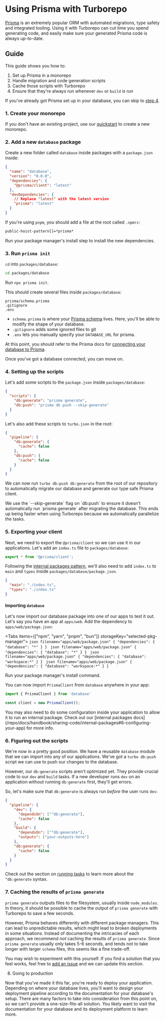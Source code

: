 
# Using Prisma with Turborepo

[Prisma](https://www.prisma.io/) is an extremely popular ORM with automated migrations, type safety and integrated tooling. Using it with Turborepo can cut time you spend generating code, and easily make sure your generated Prisma code is always up-to-date.

## Guide

This guide shows you how to:

1. Set up Prisma in a monorepo
2. Handle migration and code generation scripts
3. Cache those scripts with Turborepo
4. Ensure that they're always run whenever `dev` or `build` is run

If you've already got Prisma set up in your database, you can skip to [step 4](#4-setting-up-the-scripts).

### 1. Create your monorepo

If you don't have an existing project, use our [quickstart](/repo/docs/getting-started/create-new) to create a new monorepo.

### 2. Add a new `database` package

Create a new folder called `database` inside packages with a `package.json` inside:

```json filename="packages/database/package.json"
{
  "name": "database",
  "version": "0.0.0",
  "dependencies": {
    "@prisma/client": "latest"
  },
  "devDependencies": {
    // Replace "latest" with the latest version
    "prisma": "latest"
  }
}
```

If you're using `pnpm`, you should add a file at the root called `.npmrc`:

```txt filename=".npmrc"
public-hoist-pattern[]=*prisma*
```

Run your package manager's install step to install the new dependencies.

### 3. Run `prisma init`

`cd` into `packages/database`:

```bash
cd packages/database
```

Run `npx prisma init`.

This should create several files inside `packages/database`:

```
prisma/schema.prisma
.gitignore
.env
```

- `schema.prisma` is where your [Prisma schema](https://www.prisma.io/docs/concepts/components/prisma-schema) lives. Here, you'll be able to modify the shape of your database.
- `.gitignore` adds some ignored files to git
- `.env` lets you manually specify your `DATABASE_URL` for prisma.

At this point, you should refer to the Prisma docs for [connecting your database to Prisma](https://www.prisma.io/docs/getting-started/setup-prisma/start-from-scratch/relational-databases/connect-your-database-typescript-postgres).

Once you've got a database connected, you can move on.

### 4. Setting up the scripts

Let's add some scripts to the `package.json` inside `packages/database`:

```json filename="packages/database/package.json"
{
  "scripts": {
    "db:generate": "prisma generate",
    "db:push": "prisma db push --skip-generate"
  }
}
```

Let's also add these scripts to `turbo.json` in the root:

```json filename="turbo.json"
{
  "pipeline": {
    "db:generate": {
      "cache": false
    },
    "db:push": {
      "cache": false
    }
  }
}
```

We can now run `turbo db:push db:generate` from the root of our repository to automatically migrate our database and generate our type safe Prisma client.

<Callout type="info">
  We use the `--skip-generate` flag on `db:push` to ensure it doesn't automatically run `prisma generate` after migrating the database. This ends up being faster when using Turborepo because we automatically parallelize the tasks.
</Callout>

### 5. Exporting your client

Next, we need to export the `@prisma/client` so we can use it in our applications. Let's add an `index.ts` file to `packages/database`:

```ts filename="packages/database/index.ts"
export * from '@prisma/client';
```

Following the [internal packages pattern](/repo/docs/handbook/sharing-code/internal-packages), we'll also need to add `index.ts` to `main` and `types` inside `packages/database/package.json`.

```json filename="packages/database/package.json"
{
  "main": "./index.ts",
  "types": "./index.ts"
}
```

#### Importing `database`

Let's now import our database package into one of our apps to test it out. Let's say you have an app at `apps/web`. Add the dependency to `apps/web/package.json`:

<Tabs items={["npm", "yarn", "pnpm", "bun"]} storageKey="selected-pkg-manager">
  <Tab>
    ```json filename="apps/web/package.json"
    {
      "dependencies": {
        "database": "*"
      }
    }
    ```
  </Tab>
  <Tab>
    ```json filename="apps/web/package.json"
    {
      "dependencies": {
        "database": "*"
      }
    }
    ```
  </Tab>
  <Tab>
    ```json filename="apps/web/package.json"
    {
      "dependencies": {
        "database": "workspace:*"
      }
    }
    ```
  </Tab>
   <Tab>
    ```json filename="apps/web/package.json"
    {
      "dependencies": {
        "database": "workspace:*"
      }
    }
    ```
  </Tab>
</Tabs>

Run your package manager's install command.

You can now import `PrismaClient` from `database` anywhere in your app:

```ts
import { PrismaClient } from 'database'

const client = new PrismaClient();
```

<Callout>
  You may also need to do some configuration inside your application to allow it to run an internal package. Check out our [internal packages docs](/repo/docs/handbook/sharing-code/internal-packages#6-configuring-your-app) for more info.
</Callout>

### 6. Figuring out the scripts

We're now in a pretty good position. We have a reusable `database` module that we can import into any of our applications. We've got a `turbo db:push` script we can use to push our changes to the database.

However, our `db:generate` scripts aren't optimized yet. They provide crucial code to our `dev` and `build` tasks. If a new developer runs `dev` on an application without running `db:generate` first, they'll get errors.

So, let's make sure that `db:generate` is always run _before_ the user runs `dev`:

```json filename="turbo.json"
{
  "pipeline": {
    "dev": {
      "dependsOn": ["^db:generate"],
      "cache": false
    },
    "build": {
      "dependsOn": ["^db:generate"],
      "outputs": ["your-outputs-here"]
    },
    "db:generate": {
      "cache": false
    }
  }
}
```

Check out the section on [running tasks](/repo/docs/core-concepts/monorepos/running-tasks) to learn more about the `^db:generate` syntax.

### 7. Caching the results of `prisma generate`

`prisma generate` outputs files to the filesystem, usually inside `node_modules`. In theory, it should be possible to cache the output of `prisma generate` with Turborepo to save a few seconds.

However, Prisma behaves differently with different package managers. This can lead to unpredictable results, which might lead to broken deployments in some situations. Instead of documenting the intricacies of each approach, we recommend _not_ caching the results of `prisma generate`. Since `prisma generate` usually only takes 5-6 seconds, and tends not to take longer with larger `schema` files, this seems like a fine trade-off.

You may wish to experiment with this yourself. If you find a solution that you feel works, feel free to [add an issue](https://github.com/vercel/turbo/issues/new/choose) and we can update this section.

8. Going to production

Now that you've made it this far, you're ready to deploy your application. Depending on where your database lives, you'll want to design your deployment pipeline according to the documentation for your database's setup. There are many factors to take into consideration from this point on, so we can't provide a one-size-fits-all solution. You likely want to visit the documentation for your database and its deployment platform to learn more.
